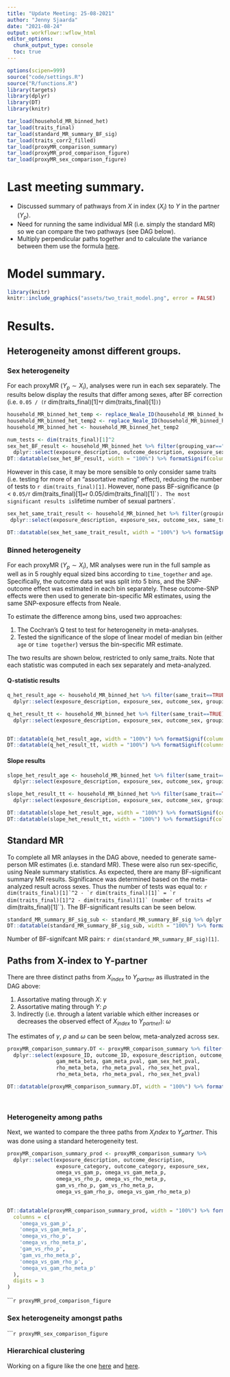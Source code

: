```yaml
---
title: "Update Meeting: 25-08-2021"
author: "Jenny Sjaarda"
date: "2021-08-24"
output: workflowr::wflow_html
editor_options:
  chunk_output_type: console
  toc: true
---
```


```r

options(scipen=999)
source("code/settings.R")
source("R/functions.R")
library(targets)
library(dplyr)
library(DT)
library(knitr)

```

```r

tar_load(household_MR_binned_het)
tar_load(traits_final)
tar_load(standard_MR_summary_BF_sig)
tar_load(traits_corr2_filled)
tar_load(proxyMR_comparison_summary)
tar_load(proxyMR_prod_comparison_figure)
tar_load(proxyMR_sex_comparison_figure)
```

# Last meeting summary.

- Discussed summary of pathways from $X$ in index ($X_i$) to $Y$ in the partner ($Y_p$).
- Need for running the same individual MR (i.e. simply the standard MR) so we can compare the two pathways (see DAG below).
- Multiply perpendicular paths together and to calculate the variance between them use the formula [here]( https://stats.stackexchange.com/questions/397839/varxy-if-x-and-y-are-independent-random-variables). 

# Model summary.

```r
library(knitr)
knitr::include_graphics("assets/two_trait_model.png", error = FALSE)
```

# Results.

## Heterogeneity amonst different groups. 

### Sex heterogeneity

For each proxyMR ($Y_{p} \sim X_i$), analyses were run in each sex separately. The results below display the results that differ among sexes, after BF correction (i.e. `0.05 / (`r dim(traits_final)[1]` * `r dim(traits_final)[1]`)`) 

```r

household_MR_binned_het_temp <- replace_Neale_ID(household_MR_binned_het, traits_corr2_filled, "exposure_ID", "exposure_description")
household_MR_binned_het_temp2 <- replace_Neale_ID(household_MR_binned_het_temp, traits_corr2_filled, "outcome_ID", "outcome_description")
household_MR_binned_het <- household_MR_binned_het_temp2

num_tests <- dim(traits_final)[1]^2
sex_het_BF_result <- household_MR_binned_het %>% filter(grouping_var=="age_even_bins") %>% 
  dplyr::select(exposure_description, outcome_description, exposure_sex, outcome_sex, same_trait, IVW_beta, IVW_pval, sex_het_pval) %>% filter(as.numeric(sex_het_pval) < 0.05/num_tests)
DT::datatable(sex_het_BF_result, width = "100%") %>% formatSignif(columns=c('IVW_beta', 'IVW_pval', 'sex_het_pval'), digits=3)
```

However in this case, it may be more sensible to only consider same traits (i.e. testing for more of an "assortative mating" effect), reducing the number of tests to ``r dim(traits_final)[1]``. However, none pass BF-significance (p < `0.05/`r dim(traits_final)[1]` = `r 0.05/dim(traits_final)[1]``). The most significant results is `lifetime number of sexual partners`. 

```r

sex_het_same_trait_result <- household_MR_binned_het %>% filter(grouping_var=="age_even_bins") %>% filter(same_trait==TRUE) %>%
 dplyr::select(exposure_description, exposure_sex, outcome_sex, same_trait, IVW_beta, IVW_pval, sex_het_pval) %>% arrange(sex_het_pval)

DT::datatable(sex_het_same_trait_result, width = "100%") %>% formatSignif(columns=c('IVW_beta', 'IVW_pval', 'sex_het_pval'), digits=3)
```

### Binned heterogeneity

For each proxyMR ($Y_{p} \sim X_i$), MR analyses were run in the full sample as well as in 5 roughly equal sized bins according to `time_together` and `age`. Specifically, the outcome data set was split into 5 bins, and the SNP-outcome effect was estimated in each bin separately. These outcome-SNP effects were then used to generate bin-specific MR estimates, using the same SNP-exposure effects from Neale. 

To estimate the difference among bins, used two approaches: 

  1. The Cochran's Q test to test for heterogeneity in meta-analyses.
  2. Tested the significance of the slope of linear model of median bin (either `age` or `time together`) versus the bin-specific MR estimate.  
  
The two results are shown below, restricted to only same_traits. Note that each statistic was computed in each sex separately and meta-analyzed. 

#### Q-statistic results 

```r

q_het_result_age <- household_MR_binned_het %>% filter(same_trait==TRUE) %>% filter(grouping_var=="age_even_bins") %>% 
  dplyr::select(exposure_description, exposure_sex, outcome_sex, grouping_var, IVW_beta, IVW_pval, Q_pval, Q_pval_meta) 

q_het_result_tt <- household_MR_binned_het %>% filter(same_trait==TRUE) %>% filter(grouping_var=="time_together_even_bins") %>% 
  dplyr::select(exposure_description, exposure_sex, outcome_sex, grouping_var, IVW_beta, IVW_pval, Q_pval, Q_pval_meta) 


DT::datatable(q_het_result_age, width = "100%") %>% formatSignif(columns=c('IVW_beta', 'IVW_pval', 'Q_pval', 'Q_pval_meta'), digits=3)
DT::datatable(q_het_result_tt, width = "100%") %>% formatSignif(columns=c('IVW_beta', 'IVW_pval', 'Q_pval', 'Q_pval_meta'), digits=3)
```

#### Slope results 

```r

slope_het_result_age <- household_MR_binned_het %>% filter(same_trait==TRUE) %>% filter(grouping_var=="age_even_bins") %>% 
  dplyr::select(exposure_description, exposure_sex, outcome_sex, grouping_var, IVW_beta, IVW_pval, bin_slope_beta, bin_slope_pval, bin_slope_meta_beta, bin_slope_meta_pval, bin_slope_sex_het_pval) 

slope_het_result_tt <- household_MR_binned_het %>% filter(same_trait==TRUE) %>% filter(grouping_var=="time_together_even_bins") %>% 
  dplyr::select(exposure_description, exposure_sex, outcome_sex, grouping_var, IVW_beta, IVW_pval, bin_slope_beta, bin_slope_pval, bin_slope_meta_beta, bin_slope_meta_pval, bin_slope_sex_het_pval) 

DT::datatable(slope_het_result_age, width = "100%") %>% formatSignif(columns=c('IVW_beta', 'IVW_pval', 'bin_slope_beta', 'bin_slope_pval', 'bin_slope_meta_beta', 'bin_slope_meta_pval', 'bin_slope_sex_het_pval'), digits=3)
DT::datatable(slope_het_result_tt, width = "100%") %>% formatSignif(columns=c('IVW_beta', 'IVW_pval', 'bin_slope_beta', 'bin_slope_pval', 'bin_slope_meta_beta', 'bin_slope_meta_pval', 'bin_slope_sex_het_pval'), digits=3)
```

## Standard MR 

To complete all MR anlayses in the DAG above, needed to generate same-person MR estimates (i.e. standard MR). These were also run sex-specific, using Neale summary statistics. As expected, there are many BF-significant summary MR results. Significance was determined based on the meta-analyzed result across sexes. Thus the number of tests was equal to: ``r dim(traits_final)[1]`^2 - `r dim(traits_final)[1]` = `r dim(traits_final)[1]^2 - dim(traits_final)[1]` (number of traits = ``r dim(traits_final)[1]``). The BF-significant results can be seen below. 

```r

standard_MR_summary_BF_sig_sub <- standard_MR_summary_BF_sig %>% dplyr::select(exposure_description, outcome_description, N_snps, IVW_meta_beta, IVW_meta_pval) %>% unique()
DT::datatable(standard_MR_summary_BF_sig_sub, width = "100%") %>% formatSignif(columns=c('IVW_meta_beta', 'IVW_meta_pval'), digits=3)
```

Number of BF-signifcant MR pairs: `r dim(standard_MR_summary_BF_sig)[1]`.

## Paths from X-index to Y-partner

There are three distinct paths from $X_{index}$ to $Y_{partner}$ as illustrated in the DAG above:

  1. Assortative mating through $X$: $\gamma$
  2. Assortative mating through $Y$: $\rho$
  3. Indirectly (i.e. through a latent variable which either increases or decreases the observed effect of $X_{index}$ to $Y_{partner}$): $\omega$

The estimates of $\gamma$, $\rho$ and $\omega$ can be seen below, meta-analyzed across sex. 

```r

proxyMR_comparison_summary.DT <- proxyMR_comparison_summary %>% filter(exposure_sex=="male") %>% 
  dplyr::select(exposure_ID, outcome_ID, exposure_description, outcome_description, 
                gam_meta_beta, gam_meta_pval, gam_sex_het_pval, 
                rho_meta_beta, rho_meta_pval, rho_sex_het_pval,
                rho_meta_beta, rho_meta_pval, rho_sex_het_pval)

DT::datatable(proxyMR_comparison_summary.DT, width = "100%") %>% formatSignif(columns=c('gam_meta_beta', 'gam_meta_pval', 'gam_sex_het_pval', 
                                                                                        'rho_meta_beta', 'rho_meta_pval', 'rho_sex_het_pval',
                                                                                        'rho_meta_beta', 'rho_meta_pval', 'rho_sex_het_pval'), digits=3)
```

### Heterogeneity among paths

Next, we wanted to compare the three paths from $X_index$ to $Y_partner$. This was done using a standard heterogeneity test. 

```r

proxyMR_comparison_summary_prod <- proxyMR_comparison_summary %>%
  dplyr::select(exposure_description, outcome_description, 
                exposure_category, outcome_category, exposure_sex,
                omega_vs_gam_p, omega_vs_gam_meta_p,
                omega_vs_rho_p, omega_vs_rho_meta_p,
                gam_vs_rho_p, gam_vs_rho_meta_p,
                omega_vs_gam_rho_p, omega_vs_gam_rho_meta_p)
                

DT::datatable(proxyMR_comparison_summary_prod, width = "100%") %>% formatSignif(
  columns = c(
    'omega_vs_gam_p',
    'omega_vs_gam_meta_p',
    'omega_vs_rho_p',
    'omega_vs_rho_meta_p',
    'gam_vs_rho_p',
    'gam_vs_rho_meta_p',
    'omega_vs_gam_rho_p',
    'omega_vs_gam_rho_meta_p'
  ),
  digits = 3
)
```

``````r
proxyMR_prod_comparison_figure
```

### Sex heterogeneity amongst paths

``````r
proxyMR_sex_comparison_figure
```

### Hierarchical clustering 

Working on a figure like the one [here](https://www.r-graph-gallery.com/310-custom-hierarchical-edge-bundling.html) and [here](https://www.r-graph-gallery.com/311-add-labels-to-hierarchical-edge-bundling.html).
